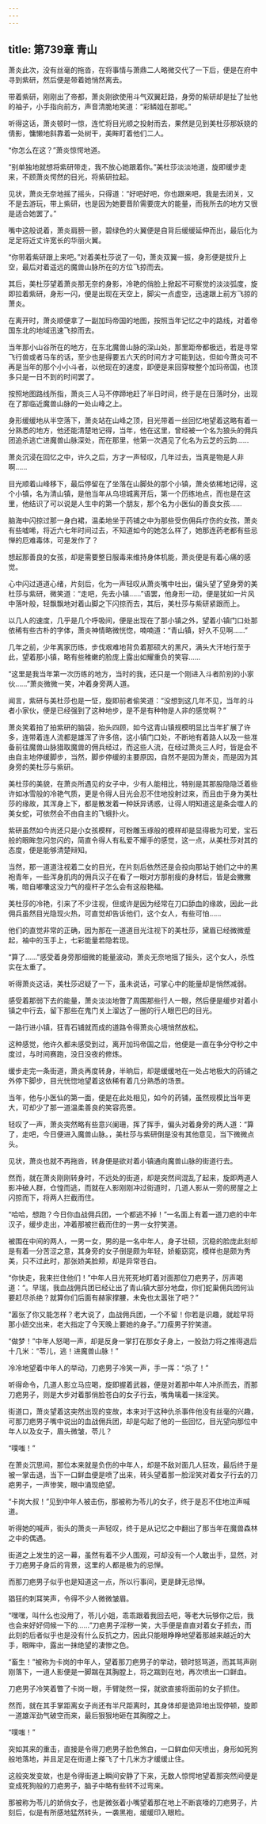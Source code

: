 ```yaml
---
---
---
```

title: 第739章 青山
---



萧炎此次，没有丝毫的拖沓，在将事情与萧鼎二人略微交代了一下后，便是在府中寻到紫研，然后便是带着她悄然离去。

带着紫研，刚刚出了帝都，萧炎刚欲使用斗气双翼赶路，身旁的紫研却是扯了扯他的袖子，小手指向前方，声音清脆地笑道：“彩鳞姐在那呢。”

听得这话，萧炎顿时一惊，连忙将目光顺之投射而去，果然是见到美杜莎那妖娆的倩影，慵懒地斜靠着一处树干，美眸盯着他们二人。

“你怎么在这？”萧炎惊愕地道。

“别单独地就想将紫研带走，我不放心她跟着你。”美杜莎淡淡地道，旋即缓步走来，不顾萧炎愕然的目光，将紫研拉起。

见状，萧炎无奈地摇了摇头，只得道：“好吧好吧，你也跟来吧，我是去闭关，又不是去游玩，带上紫研，也是因为她要晋阶需要庞大的能量，而我所去的地方又很是适合她罢了。”

嘴中这般说着，萧炎肩膀一颤，碧绿色的火翼便是自背后缓缓延伸而出，最后化为足足将近丈许宽长的华丽火翼。

“你带着紫研跟上来吧。”对着美杜莎说了一句，萧炎双翼一振，身形便是拔升上空，最后对着遥远的魔兽山脉所在的方位飞掠而去。

其后，美杜莎望着萧炎那无奈的身影，冷艳的俏脸上掀起不可察觉的淡淡弧度，旋即拉着紫研，身形一闪，便是出现在天空上，脚尖一点虚空，迅速跟上前方飞掠的萧炎。

在离开时，萧炎顺便拿了一副加玛帝国的地图，按照当年记忆之中的路线，对着帝国东北的地域迅速飞掠而去。

当年那小山谷所在的地方，在东北魔兽山脉的深山处，那里距帝都极远，若是寻常飞行兽或者马车的话，至少也是得要五六天的时间方才可能到达，但如今萧炎可不再是当年的那个小小斗者，以他现在的速度，即便是来回穿梭整个加玛帝国，也顶多只是一日不到的时间罢了。

按照地图路线所指，萧炎三人马不停蹄地赶了半日时间，终于是在日落时分，出现在了那临近魔兽山脉的一处山峰之上。

身形缓缓地从半空落下，萧炎站在山峰之顶，目光带着一丝回忆地望着这略有着一分熟悉的地方，他还能清楚地记得，当年，他在这里，曾经被一个名为狼头的佣兵团追杀逃亡进魔兽山脉深处，而在那里，他第一次遇见了化名为云芝的云韵……

萧炎沉浸在回忆之中，许久之后，方才一声轻叹，几年过去，当真是物是人非啊……

目光顺着山峰移下，最后停留在了坐落在山脚处的那个小镇，萧炎依稀地记得，这个小镇，名为清山镇，是他当年从乌坦城离开后，第一个历练地点，而也是在这里，他结识了可以说是人生中的第一个朋友，那个名为小医仙的善良女孩……

脑海中闪掠过那一身白裙，温柔地坐于药铺之中为那些受伤佣兵疗伤的女孩，萧炎有些嘘唏，将近六七年时间过去，不知道如今的她怎么样了，她那连药老都有些忌惮的厄难毒体，可是发作了？

想起那善良的女孩，却是需要整日服毒来维持身体机能，萧炎便是有着心痛的感觉。

心中闪过道道心绪，片刻后，化为一声轻叹从萧炎嘴中吐出，偏头望了望身旁的美杜莎与紫研，微笑道：“走吧，先去小镇……”语罢，他身形一动，便是犹如一片风中落叶般，轻飘飘地对着山脚之下闪掠而去，其后，美杜莎与紫研紧跟而上。

以几人的速度，几乎是几个呼吸间，便是出现在了那小镇之外，望着小镇门口处那依稀有些古朴的字体，萧炎神情略微恍惚，喃喃道：“青山镇，好久不见啊……”

几年之前，少年离家历练，步伐艰难地背负着那硕大的黑尺，满头大汗地行至于此，望着那小镇，略有些稚嫩的脸庞上露出如耀重负的笑容……

“这里是我当年第一次历练的地方，当时的我，还只是一个刚进入斗者阶别的小家伙……”萧炎微微一笑，冲着身旁两人道。

闻言，紫研与美杜莎也是一怔，旋即前者偷笑道：“没想到这几年不见，当年的斗者小家伙，便是已经强到了这种地步，是不是有种物是人非的感觉啊？”

萧炎笑着拍了拍紫研的脑袋，抬头四顾，如今这青山镇规模明显比当年扩展了许多，连带着连人流都是雄浑了许多倍，这小镇门口处，不断地有着路人以及一些准备前往魔兽山脉猎取魔兽的佣兵经过，而这些人流，在经过萧炎三人时，皆是会不由自主地停缓脚步，当然，脚步停缓的主要原因，自然不是因为萧炎，而是因为其身旁的美杜莎与紫研。

美杜莎的美貌，在萧炎所遇见的女子中，少有人能相比，特别是其那股隐隐泛着些许如冰雪般的冷艳气质，更是令得人目光会忍不住地投射过来，而且由于身为美杜莎的缘故，其浑身上下，都是散发着一种妖异诱惑，让得人明知道这是条会噬人的美女蛇，可依然会不由自主的飞蛾扑火。

紫研虽然如今尚还只是小女孩模样，可粉雕玉琢般的模样却是显得极为可爱，宝石般的眼眸忽闪忽闪的，简直令得人有私爱不耀手的感觉，这一点，从美杜莎对其的态度，便是能够清楚辩知。

当然，那一道道注视着二女的目光，在片刻后依然还是会投向那站于她们之中的黑袍青年，一些浑身肌肉的佣兵汉子在看了一眼对方那削瘦的身材后，皆是会撇撇嘴，暗自嘟囔这没力气的瘦杆子怎么会有这般艳福。

美杜莎的冷艳，引来了不少注视，但或许是因为经常在刀口舔血的缘故，因此一此佣兵虽然目光隐现火热，可直觉却告诉他们，这个女人，有些可怕……

他们的直觉非常的正确，因为那在一道道目光注视下的美杜莎，黛眉已经微微蹙起，袖中的玉手上，七彩能量若隐若现。

“算了……”感受着身旁那细微的能量波动，萧炎无奈地摇了摇头，这个女人，杀性实在太重了。

听得萧炎这话，美杜莎迟疑了一下，虽未说话，可掌心中的能量却是悄然减弱。

感受着那弱下去的能量，萧炎淡淡地瞥了周围那些行人一眼，然后便是缓步对着小镇之中行去，留下那些在鬼门关上溜达了一圈的行人眼巴巴的目光。

一路行进小镇，狂青石铺就而成的道路令得萧炎心境悄然放松。

这种感觉，他许久都未感受到过，离开加玛帝国之后，他便是一直在争分夺秒之中度过，与时间赛跑，没日没夜的修炼。

缓步走完一条街道，萧炎再度转身，半晌后，却是缓缓地在一处占地极大的药铺之外停下脚步，目光恍惚地望着这依稀有着几分熟悉的场景。

当年，他与小医仙的第一面，便是在此处相见，如今的药铺，虽然规模比当年更大，可却少了那一道温柔善良的笑容亮景。

轻叹了一声，萧炎突然略有些意兴阑珊，挥了挥手，偏头对着身旁的两人道：“算了，走吧，今日便进入魔兽山脉。，美杜莎与紫研倒是没有其他意见，当下微微点头。

见状，萧炎也就不再拖沓，转身便是欲对着小镇通向魔兽山脉的街道行去。

然而，就在萧炎刚刚转身时，不远处的街道，却是突然间混乱了起来，旋即两道人影冲破人群，仓惶而逃，而就在人影刚刚冲过街道时，几道人影从一旁的房屋之上闪掠而下，将两人拦截而住。

“哈哈，想跑？今日你血战佣兵团，一个都逃不掉！”一名面上有着一道刀疤的中年汉子，缓步走出，冲着那被拦截而住的一男一女狞笑道。

被围在中间的两人，一男一女，男的是一名中年人，身子壮硕，沉稳的脸庞此刻却是有着一分苦涩之意，其身旁的女子倒是颇为年轻，娇躯窈窕，模样也是颇为秀美，只不过此时，那张娇美脸颊，却是异常苍白。

“你快走，我来拦住他们！”中年人目光死死地盯着对面那位刀疤男子，厉声喝道：“。早瑞，我血战佣兵团已经让出了青山镇大部分地盘，你们蛇巢佣兵团何汕要赶尽杀绝？就算你们后面有赫家撑腰，未免也太嚣张了吧？”

“嚣张了你又能怎样？老大说了，血战佣兵团，一个不留！你若是识趣，就趁早将那小妞交出来，老大指定了今天晚上要她的身子。”刀瘦男子狞笑道。

“做梦！”中年人怒喝一声，却是反身一掌打在那女子身上，一股劲力将之推得退后十几米：“苓儿，逃！进魔兽山脉！”

冷冷地望着中年人的举动，刀疤男子冷笑一声，手一挥：“杀了！”

听得命令，几道人影立马应喝，旋即握着武器，便是对着那中年人冲杀而去，而那刀疤男子，则是大步对着那俏脸苍白的女子行去，嘴角噙着一抹淫笑。

街道口，萧炎望着这突然出现的变故，本来对于这种仇杀事件他没有丝毫的兴趣，可那刀疤男子嘴中说出的血战佣兵团，却是勾起了他的一些回忆，目光望向那位中年人以及女子，眉头微皱，苓儿？

“噗嗤！”

在萧炎沉思间，那位本来就是负伤的中年人，却是不敌对面几人狂攻，最后终于是被一掌击退，当下一口鲜血便是喷了出来，转头望着那一脸淫笑对着女子行去的刀疤男子，一声惨笑，眼中涌现绝望。

“卡岗大叔！”见到中年人被击伤，那被称为苓儿的女子，终于是忍不住地泣声喊道。

听得她的喊声，街头的萧炎一声轻叹，终于是从记忆之中翻出了那当年在魔兽森林之中的偶遇。

街道之上发生的这一幕，虽然有着不少人围观，可却没有一个人敢出手，显然，对于刀疤男子身后的背景，这里的人都是极为的忌惮。

而那刀疤男子似乎也是知道这一点，所以行事间，更是肆无忌惮。

猖狂的刺耳笑声，令得不少人微微皱眉。

“嘿嘿，叫什么也没用了，苓儿小姐，乖乖跟着我回去吧，等老大玩够你之后，我也会来好好伺候一下的……”刀疤男子淫秽一笑，大手便是直直对着女子抓去，而此刻的后者似乎也是没有什么反抗之力，因此只能眼睁睁地望着那越来越近的大手，眼眸中，露出一抹绝望的凄惨之色。

“畜生！”被称为卡岗的中年人，望着那刀疤男子的举动，顿时怒骂道，而其骂声刚刚落下，一道人影便是一脚踹在其胸膛上，将之踹到在地，再次喷出一口鲜血。

刀疤男子冷笑着瞥了卡岗一眼，手臂陡然一探，就欲直接将面前的女子抓住。

然而，就在其手掌距离女子尚还有半尺距离时，其身体却是诡异地出现停顿，旋即一道雄浑劲气破空而来，最后狠狠地砸在其胸膛之上。

“噗嗤！”

突如其来的重击，直接是令得刀疤男子脸色煞白，一口鲜血仰天喷出，身形如死狗般地落地，并且足足在街道上搽飞了十几米方才缓缓止住。

这般突发变故，也是令得街道上瞬间安静了下来，无数人惊愕地望着那突然间便是变成死狗般的刀疤男子，脑子中略有些转不过弯来。

那被称为苓儿的娇俏女子，也是微张着小嘴望着那在地上不断哀嚎的刀疤男子，片刻后，似是有所感地猛然转头，一袭黑袍，缓缓印入眼睑。